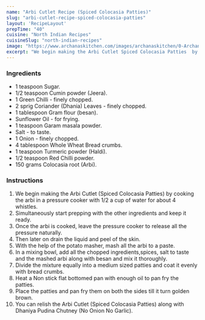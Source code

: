 ---
name: "Arbi Cutlet Recipe (Spiced Colocasia Patties)"
slug: "arbi-cutlet-recipe-spiced-colocasia-patties"
layout: 'RecipeLayout'
prepTime: "40"
cuisine: "North Indian Recipes"
cuisineSlug: "north-indian-recipes"
image: "https://www.archanaskitchen.com/images/archanaskitchen/0-Archanas-Kitchen-Recipes/2016/sept-19/Arbi_Cutlet_Tikki_Recipe_North_Indian_Snack-2.jpg"
excerpt: "We begin making the Arbi Cutlet Spiced Colocasia Patties  by cooking the arbi in a pressure cooker with 12 a cup of water for about 4 whistles"
---

### Ingredients

- 1 teaspoon Sugar.
- 1/2 teaspoon Cumin powder (Jeera).
- 1 Green Chilli - finely chopped.
- 2 sprig Coriander (Dhania) Leaves - finely chopped.
- 1 tablespoon Gram flour (besan).
- Sunflower Oil - for frying.
- 1 teaspoon Garam masala powder.
- Salt - to taste.
- 1 Onion - finely chopped.
- 4 tablespoon Whole Wheat Bread crumbs.
- 1 teaspoon Turmeric powder (Haldi).
- 1/2 teaspoon Red Chilli powder.
- 150 grams Colocasia root (Arbi).

### Instructions

1. We begin making the Arbi Cutlet (Spiced Colocasia Patties)  by cooking the arbi in a pressure cooker with 1/2 a cup of water for about 4 whistles.
1.  Simultaneously start prepping with the other ingredients and keep it ready.
1. Once the arbi is cooked, leave the pressure cooker to release all the pressure naturally.
1. Then later on drain the liquid and peel of the skin.
1. With the help of the potato masher, mash all the arbi to a paste.
1. In a mixing bowl, add all the chopped ingredients,spices, salt to taste and the mashed arbi along with besan and mix it thoroughly.
1. Divide the mixture equally into a medium sized patties and coat it evenly with bread crumbs.
1. Heat a Non stick flat bottomed pan with enough oil to pan fry the patties.
1. Place the patties and pan fry them on both the sides till it turn golden brown.
1. You can relish the Arbi Cutlet (Spiced Colocasia Patties) along with Dhaniya Pudina Chutney (No Onion No Garlic).

